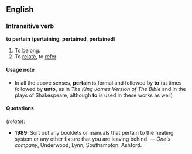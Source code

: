 ==English==
===Intransitive verb===
'''to pertain''' ('''pertaining''', '''pertained''', '''pertained''')

#To [[belong]].
#To [[relate]], to [[refer]].

====Usage note====
*In all the above senses, '''pertain''' is formal and followed by '''to''' (at times followed by '''unto''', as in ''The King James Version of The Bible'' and in the plays of Shakespeare, although '''to''' is used in these works as well)

====Quotations====
(''relate''):
*'''1989''': Sort out any booklets or manuals that pertain to the heating system or any other fixture that you are leaving behind. &mdash; ''One's company'', Underwood, Lynn, Southampton: Ashford.